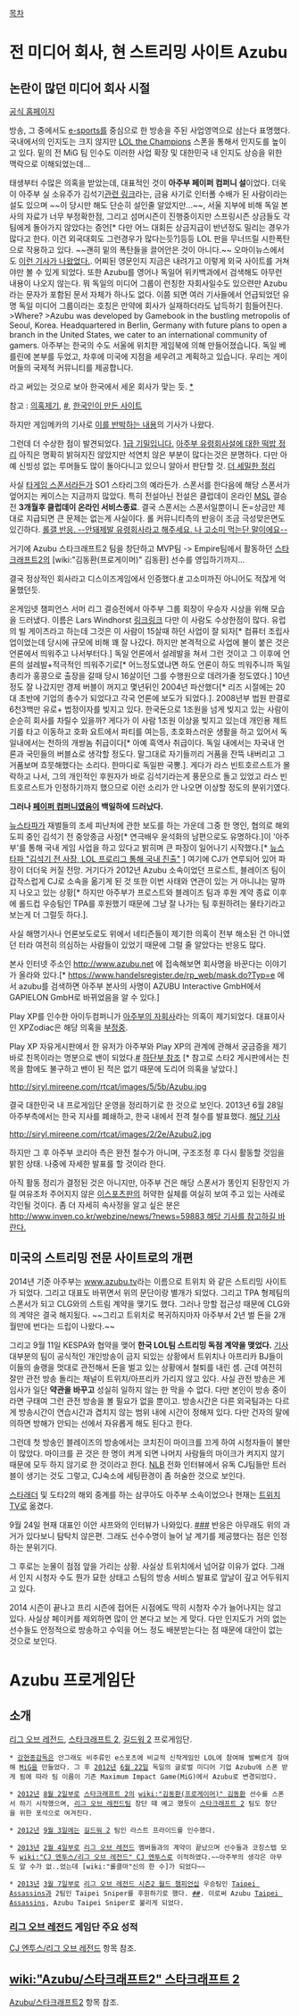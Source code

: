 [[목차]]

= 전 미디어 회사, 현 스트리밍 사이트 Azubu =
== 논란이 많던 미디어 회사 시절 ==
[http://www.azubu.com/ 공식 홈페이지]

방송, 그 중에서도 [[e-sports]]를 중심으로 한 방송을 주된 사업영역으로 삼는다 표명했다. 국내에서의 인지도는 크지 않지만 [[LOL the Champions]] 스폰을 통해서 인지도를 높이고 있다. 밑의 전 MiG 팀 인수도 이러한 사업 확장 및 대한민국 내 인지도 상승을 위한 맥락으로 이해되었는데...

태생부터 수많은 의혹을 받았는데, 대표적인 것이 '''아주부 페이퍼 컴퍼니 설'''이었다. 더욱이 아주부 실 소유주가 김석기[http://news.chosun.com/site/data/html_dir/2008/11/28/2008112801063.html 관련 링크]라는, 금융 사기로 인터폴 수배가 된 사람이라는 설도 있으며 ~~이 당시만 해도 단순히 설인줄 알았지만...~~, 서울 지부에 비해 독일 본사의 자료가 너무 부정확한점, 그리고 섬머시즌이 진행중이지만 스프링시즌 상금들도 각 팀에게 돌아가지 않았다는 증언[* 다만 어느 대회든 상금지급이 반년정도 밀리는 경우가 많다고 한다. 이건 외국대회도 그런경우가 많다는듯?]등등 LOL 판을 무너뜨릴 시한폭탄으로 작용하고 있다. ~~괜히 밑의 폭탄들을 끌어안은 것이 아니다.~~ 오마이뉴스에서도 [http://webcache.googleusercontent.com/search?q=cache:rnpNouOWkmAJ:www.ohmynews.com/NWS_Web/view/ss_pg.aspx%3FCNTN_CD%3DA0001728099+SAPINDA+%EC%82%AC%EB%AA%A8%ED%8E%80%EB%93%9C&cd=1&hl=ja&ct=clnk&gl=jp 이런 기사가 나왔었다.]. 어찌된 영문인지 지금은 내려가고 이렇게 외국 사이트를 거쳐야만 볼 수 있게 되었다. 또한 Azubu를 영어나 독일어 위키백과에서 검색해도 아무런 내용이 나오지 않는다. 뭐 독일의 미디어 그룹이 런칭한 자회사일수도 있으련만 Azubu라는 문자가 포함된 문서 자체가 하나도 없다. 이쯤 되면 여러 기사들에서 언급되었던 유명 독일 미디어 그룹이라는 호칭은 만약에 회사가 실재하더라도 납득하기 힘들어진다.
>Where?
>Azubu was developed by Gamebook in the bustling metropolis of Seoul, Korea. Headquartered in Berlin, Germany with future plans to open a branch in the United States, we cater to an international community of gamers.
아주부는 한국의 수도 서울에 위치한 게임북에 의해 만들어졌습니다. 독일 베를린에 본부를 두었고,  차후에 미국에 지점을 세우려고 계획하고 있습니다.  우리는 게이머들의 국제적 커뮤니티를 제공합니다.

라고 써있는 것으로 보아 한국에서 세운 회사가 맞는 듯. [http://gall.dcgame.in/list.php?id=leagueoflegends&no=3475609 *]

참고 : [http://gall.dcinside.com/list.php?id=leagueoflegends&no=2336938 의혹제기], [http://gall.dcgame.in/list.php?id=leagueoflegends&no=3475815&page=3&bbs= #], [http://gall.dcgame.in/list.php?id=leagueoflegends&no=3476436&page=1&bbs= 한국인이 만든 사이트]

하지만 게임메카의 기사로 [http://www.gamemeca.com/news/news_view.html?seq=29&ymd=20120712&page=1&point_ck=&search_ym=&sort_type=&search_text=&send=&mission_num=&mission_seq= 이를 반박하는 내용]의 기사가 나왔다.

그런데 더 수상한 점이 발견되었다. [http://gall.dcinside.com/list.php?id=leagueoflegends&no=3473790&page=1&recommend=1&recommend=1&bbs= 1급 기밀입니다.] [http://gall.dcinside.com/list.php?id=leagueoflegends&no=3477020&page=1&recommend=1&recommend=1&bbs= 아주부 유령회사설에 대한 떡밥 정리] 아직은 명확히 밝혀지진 않았지만 석연치 않은 부분이 많다는것은 분명하다. 다만 아예 신빙성 없는 루머들도 많이 돌아다니고 있으니 알아서 판단할 것. [http://tinypia.com/2692247 더 세밀한 정리]

사실 [[타게임 스폰서]]라든가 SO1 스타리그의 예라든가. 스폰서를 한다음에 해당 스폰서가 엎어지는 케이스는 지금까지 많았다. 특히 전설아닌 전설은 클럽데이 온라인 [[MSL]] 결승전 '''3개월후 클럽데이 온라인 서비스종료'''. 결국 스폰서는 스폰서일뿐이니 돈=상금만 제대로 지급되면 큰 문제는 없는게 사실이다. 롤 커뮤니티측의 반응이 조금 극성맞은면도 있긴하다. [http://gall.dcinside.com/list.php?id=leagueoflegends&no=3477190&page=1&recommend=1&recommend=1&bbs= 롤갤 반응. --안돼제발 유령회사라고 해주세요. 나 고소미 먹는단 말이에요--]

거기에 Azubu 스타크래프트2 팀을 창단하고 MVP팀 -> Empire팀에서 활동하던 [[스타크래프트2]]의 [wiki:"김동환(프로게이머)" 김동환] 선수를 영입하기까지...

결국 정상적인 회사라고 디스이즈게임에서 인증했다.[http://www.thisisgame.com/board/view.php?category=13439&id=1283435 #] 고소미까진 아니어도 적잖게 억울했던듯. 

온게임넷 챔피언스 서머 리그 결승전에서 아주부 그룹 회장이 우승자 시상을 위해 모습을 드러냈다. 이름은 Lars Windhorst [http://www.fomos.kr/board/board.php?mode=read&keyno=127221&db=issue&cate=&page=1&field=&kwrd= 링크][http://newslibrary.naver.com/viewer/index.nhn?articleId=1997061000099101004&edtNo=16&printCount=1&publishDate=1997-06-10&officeId=00009&pageNo=1&printNo=9776&publishType=00010 링크] 다만 이 사람도 수상한점이 많다. 유럽의 빌 게이츠라고 하는데 그것은 이 사람이 15살때 하던 사업이 잘 되자[* 컴퓨터 조립사업이었는데 당시에 규모에 비해 꽤 잘 나갔다. 하지만 본격적으로 사업에 불이 붙은 것은 언론에서 띄워주고 나서부터다.] 독일 언론에서 설레발을 쳐서 그런 것이고 그 이후에 언론의 설레발+적극적인 띄워주기로[* 어느정도였냐면 하도 언론이 하도 띄워주니까 독일 총리가 홍콩으로 출장을 갈때 당시 16살이던 그를 수행원으로 데려가줄 정도였다.] 10년정도 잘 나갔지만 경제 버블이 꺼지고 몇년뒤인 2004년 파산했다[* 리즈 시절에는 20대 초반에 기업의 총수가 되었다고 각국 언론에 보도가 되었다.]. 2008년부 법원 판결로 6천3백만 유로+ 법정이자를 빚지고 있다. 한국돈으로 1조원을 넘게 빚지고 있는 사람이 순순히 회사를 차릴수 있을까? 게다가 이 사람 1조원 이상을 빚지고 있는데 개인용 제트기를 타고 이동하고 호화 요트에서 파티를 여는등, 초호화스러운 생활을 하고 있어서 독일내에서는 천하의 개쌍놈 취급이다[* 아예 흑역사 취급이다. 독일 내에서는 자국내 언론과 국민들의 버블쇼로 생각할 정도다. 말그대로 자기들끼리 거품을 잔뜩 내버리고 그 거품보며 흐뭇해했다는 소리다. 한마디로 독일판 국뽕.]. 게다가 라스 빈트호르스트가 몰락하고 나서, 그의 개인적인 후원자가 바로 김석기라는게 풍문으로 돌고 있었고 라스 빈트호르스트가 인정하기까지 했으므로 이런 소리가 안 나오면 이상할 정도의 분위기였다.

'''그러나 [[페이퍼 컴퍼니]]였음이 백일하에 드러났다.'''

[[뉴스타파]]가 재벌들의 조세 피난처에 관한 보도를 하는 가운데 그중 한 명인, 협의로 해외 도피 중인 김석기 전 중앙종금 사장[* 연극배우 윤석화의 남편으로도 유명하다.]이 '아주부'를 통해 국내 게임 사업을 하고 있다고 밝히며 큰 파장이 일어나기 시작했다.[* [http://media.daum.net/politics/all/newsview?newsid=20130606165405750 뉴스타파 "김석기 전 사장, LOL 프로리그 통해 국내 진출"] ] 여기에 CJ가 연루되어 있어 파장이 더더욱 커질 전망. 거기다가 2012년 Azubu 소속이었던 프로스트, 블레이즈 팀이 갑작스럽게 CJ로 소속을 옮기게 된 것 또한 이번 사태와 연관이 있는 거 아니냐는 말까지 나오고 있는 상황[* 하지만 아주부가 프로스트와 블레이즈 팀과 후원 계약 종료 이후에 롤드컵 우승팀인 TPA를 후원했기 때문에 그냥 잘 나가는 팀 후원하려는 물타기라고 보는게 더 그럴듯 하다.].

사실 해명기사나 언론보도로도 위에서 네티즌들이 제기한 의혹이 전부 해소된 건 아니였던 터라 여전히 의심하는 사람들이 있었기 때문에 그럴 줄 알았다는 반응도 많다.

본사 인터넷 주소인 http://www.azubu.net 에 접속해보면 회사명을 바꾼다는 이야기가 올라와 있다.[* https://www.handelsregister.de/rp_web/mask.do?Typ=e 에서 azubu를 검색하면 아주부 본사의 사명이 AZUBU Interactive GmbH에서 GAPIELON GmbH로 바뀌었음을 알 수 있다.]

Play XP를 인수한 아이두컴퍼니가 [http://www.inven.co.kr/webzine/news/?news=59204 아주부의 자회사]라는 의혹이 제기되었다. 대표이사인 XPZodiac은 해당 의혹을 [http://www.playxp.com/sc2/general/view.php?article_id=4568485&search=2&search_pos=&q= 부정중]. 

Play XP 자유게시판에서 한 유저가 아주부와 Play XP의 관계에 관해서 궁금증을 제기 바로 친목이라는 명분으로 밴이 되었다.[http://www.playxp.com/sc2/general/view.php?article_id=4568603 #] [http://www.playxp.com/member/block_list.php 하단부 참조] [* 참고로 스타2 게시판에서는 친목을 함에도 불구하고 밴이 된 적은 없기 때문에 도리어 의혹을 낳았다.] 

http://siryl.mireene.com/rtcat/images/5/5b/Azubu.jpg

결국 대한민국 내 프로게임단 운영을 정리하기로 한 것으로 보인다. 2013년 6월 28일 아주부측에서는 한국 지사를 폐쇄하고, 한국 내에서 전격 철수를 발표했다. [http://gamefocus.co.kr/detail.php?number=24835&thread=22r02 해당 기사] 

http://siryl.mireene.com/rtcat/images/2/2e/Azubu2.jpg

하지만 그 후 아주부 코리아 측은 완전 철수가 아니며, 구조조정 후 다시 활동할 것임을 밝힌 상태. 나중에 자세한 발표를 할 것이라 한다.

아직 활동 정리가 결정된 것은 아니지만, 아주부 건은 해당 스폰서가 똥인지 된장인지 가릴 여유조차 주어지지 않은 [[이스포츠]]판의 허약한 실체를 여실히 보여 주고 있는 사례로 각인될 것이다. 좀 더 자세히 속사정을 알고 싶은 분은 [[http://www.inven.co.kr/webzine/news/?news=59883 해당 기사를 참고하길 바란다.]]

== 미국의 스트리밍 전문 사이트로의 개편 ==
2014년 기준 아주부는 [http://www.azubu.tv www.azubu.tv]라는 이름으로 트위치 와 같은 스트리밍 사이트가 되었다. 그리고 대표도 바뀌면서 위의 문단이랑 별개가 되었다. 그리고 TPA 형제팀의 스폰서가 되고 CLG와의 스트림 계약을 맺기도 했다. 그러나 망할 접근성 때문에 CLG와의 계약은 결국 해지됬다. ~~그리고 트위치로 복귀하지마자 아주부서 2년 벌 돈을 2개월만에 번다는 드립이 나왔다.~~

그리고 9월 11일 KESPA와 협약을 맺어 '''한국 LOL팀 스트리밍 독점 계약을 맺었다.''' [http://m.inven.co.kr/webzine/wznews.php?idx=117957&iskin=esports&game=1368 기사] 대부분의 팀이 공식적인 개인방송이 금지 되있는 상황에서 트위치나 아프리카 BJ들이 이들의 솔랭을 멋대로 관전해서 돈을 벌고 있는 상황에서 철퇴를 내린 셈. 근데 여전히 잘만 관전 방송 돌리는 채널이 트위치/아프리카 가리지 않고 있다. 사실 관전 방송은 게임사가 일단 '''약관을 바꾸고''' 성실히 일하지 않는 한 막을 수 없다. 다만 본인이 방송 중이라면 구태여 그런 관전 방송을 볼 필요가 없을 뿐이고. 방송시간은 다른 외국팀과는 다르게 방송시간이 연습시간과 겹치지 않는 범위 내에 시간이 정해져 있다. 다만 건자의 말에 의하면 방해가 안되는 선에서 자유롭게 해도 된다고 한다. 

그런데 첫 방송인 블레이즈의 방송에서는 코치진이 마이크를 끄게 하여 시청자들이 불만이 많았다. 마이크를 끈 것은 한 명이 켜게 되면 나머지 사람들의 마이크가 켜지지 않기 때문에 모두 하지 않기로 한 것이라고 한다. [[NLB]] 전화 인터뷰에서 유독 CJ팀들만 트러블이 생기는 것도 그렇고, CJ숙소에 세팅환경이 좀 허술한 것으로 보인다. 

[[스타래더]] 및 도타2의 해외 중계를 하는 삼쿠아도 아주부 소속이었으나 현재는 [[트위치TV]]로 옮겼다.

9월 24일 현재 대표인 이안 샤프와의 인터뷰가 나와있다. [http://www.inven.co.kr/webzine/wznews.php?idx=118722&site=lol ###] 반응은 아무래도 위의 과거가 있다보니 탐탁치 않은편. 그래도 선수수명이 늘어 날 계기를 제공했다는 점은 인정하는 분위기다.

그 후로는 눈물이 점점 앞을 가리는 상황. 사실상 트위치에서 넘어갈 이유가 없다. 그래서 인지 시청자 수도 뭔가 묘한 상태고 스팀의 방송 서비스 발표로 앞날이 깊고 어두워지고 있다.

2014 시즌이 끝나고 프리 시즌에 접어든 시점에도 딱히 시청자 수가 늘어나지는 않고 있다. 사실상 페이커를 제외하면 많이 안 본다고 보는 게 맞다. 다만 인지도가 거의 없는 선수들도 안정적으로 방송하고 수익을 어느 정도 배분받는다는 점 때문에 대안이 없는 것으로 보인다.
= Azubu 프로게임단  =
== 소개 ==
[[리그 오브 레전드]], [[스타크래프트 2]], [[길드워 2]] 프로게임단.

 * [[강현종]]감독은 안그래도 비주류인 e스포츠에 비교적 신작게임인 LOL에 참여해 발빠르게 참여해 [[MiG]]을 만들었다. 그 후 [[2012년]] [[6월 22일]] 독일의 글로벌 미디어 기업 Azubu에 스폰 받게 됨에 따라 팀 이름이 기존 Maximum Impact Game(MiG)에서 Azubu로 변경되었다.

 * [[2012년]] [[8월 2일]]부로 [[스타크래프트 2]]의 [[wiki:"김동환(프로게이머)" 김동환]] 선수를 스폰서 하기 시작했으며, [[리그 오브 레전드]]팀 창단 때 예고 했듯이 [[스타크래프트 2]] 팀도 창단을 위한 포석으로 여겨진다.

 * [[2012년]] [[9월 3일]]에는 [[길드워 2]] 팀인 라스트 프라이드를 인수했다.

 * [[2013년]] [[2월 4일]]부로 [[리그 오브 레전드]] 멤버들과의 계약이 끝났으며 선수들과 코칭스텝 모두 [[wiki:"CJ 엔투스/리그 오브 레전드" CJ 엔투스]]로 이적하였다.~~아주부의 생각은 아무도 알 수가 없..었는데 [wiki:"롤클마"신의 한 수]가 되었다~~

 * [[2013년]] [[3월 7일]]부로 [[리그 오브 레전드 시즌2 월드 챔피언십]] 우승팀인 [[Taipei Assassins]]과 2팀인 Taipei Sniper를 후원하기로 했다. [http://www.inven.co.kr/webzine/news/?news=54390&iskin=esports ##]. 이로써 Azubu [[Taipei Assassins]], Azubu Taipei Sniper로 불리게 되었다.

=== [[리그 오브 레전드]] 게임단 주요 성적 ===
[[CJ 엔투스/리그 오브 레전드]] 항목 참조.

== [[wiki:"Azubu/스타크래프트2" 스타크래프트 2]] ==
[[Azubu/스타크래프트2]] 항목 참조.

